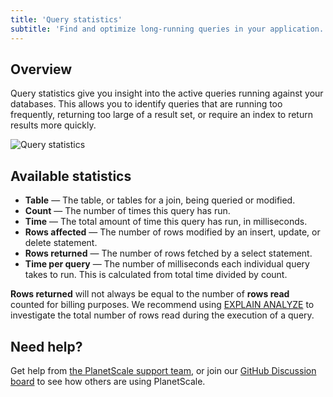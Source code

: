 ```yaml
---
title: 'Query statistics'
subtitle: 'Find and optimize long-running queries in your application.'
---
```


## Overview
Query statistics give you insight into the active queries running against your databases. This allows you to identify queries that are running too frequently, returning too large of a result set, or require an index to return results more quickly.

![Query statistics](/img/docs/query-statistics-overview.png)

## Available statistics

- **Table** — The table, or tables for a join, being queried or modified.
- **Count** — The number of times this query has run.
- **Time** — The total amount of time this query has run, in milliseconds.
- **Rows affected** — The number of rows modified by an insert, update, or delete statement.
- **Rows returned** — The number of rows fetched by a select statement.
- **Time per query** — The number of milliseconds each individual query takes to run. This is calculated from total time divided by count.

<InfoBlock type="note">
  <b>Rows returned</b> will not always be equal to the number of <b>rows read</b> counted for billing purposes. We recommend using <a href="https://www.percona.com/blog/2019/10/28/using-explain-analyze-in-mysql-8/">EXPLAIN ANALYZE</a> to investigate the total number of rows read during the execution of a query.
</InfoBlock>

## Need help?

Get help from [the PlanetScale support team](https://www.planetscale.com/support), or join our [GitHub Discussion board](https://github.com/planetscale/discussion/discussions) to see how others are using PlanetScale.
